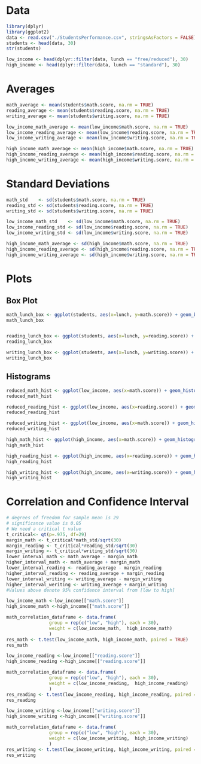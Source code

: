 # Data

```r
library(dplyr)
library(ggplot2)
data <- read.csv("./StudentsPerformance.csv", stringsAsFactors = FALSE)
students <- head(data, 30)
str(students)

low_income <- head(dplyr::filter(data, lunch == "free/reduced"), 30)
high_income <- head(dplyr::filter(data, lunch == "standard"), 30)
```

# Averages

```r
math_average <- mean(students$math.score, na.rm = TRUE)
reading_average <- mean(students$reading.score, na.rm = TRUE)
writing_average <- mean(students$writing.score, na.rm = TRUE)

low_income_math_average <- mean(low_income$math.score, na.rm = TRUE)
low_income_reading_average <- mean(low_income$reading.score, na.rm = TRUE)
low_income_writing_average <- mean(low_income$writing.score, na.rm = TRUE)

high_income_math_average <- mean(high_income$math.score, na.rm = TRUE)
high_income_reading_average <- mean(high_income$reading.score, na.rm = TRUE)
high_income_writing_average <- mean(high_income$writing.score, na.rm = TRUE)

```

# Standard Deviations

```r
math_std    <- sd(students$math.score, na.rm = TRUE)
reading_std <- sd(students$reading.score, na.rm = TRUE)
writing_std <- sd(students$writing.score, na.rm = TRUE)

low_income_math_std    <- sd(low_income$math.score, na.rm = TRUE)
low_income_reading_std <- sd(low_income$reading.score, na.rm = TRUE)
low_income_writing_std <- sd(low_income$writing.score, na.rm = TRUE)

high_income_math_average <- sd(high_income$math.score, na.rm = TRUE)
high_income_reading_average <- sd(high_income$reading.score, na.rm = TRUE)
high_income_writing_average <- sd(high_income$writing.score, na.rm = TRUE)

```

# Plots

## Box Plot

```r

math_lunch_box <- ggplot(students, aes(x=lunch, y=math.score)) + geom_boxplot() 
math_lunch_box


reading_lunch_box <- ggplot(students, aes(x=lunch, y=reading.score)) + geom_boxplot() 
reading_lunch_box

writing_lunch_box <- ggplot(students, aes(x=lunch, y=writing.score)) + geom_boxplot() 
writing_lunch_box

```

## Histograms
```r

reduced_math_hist <- ggplot(low_income, aes(x=math.score)) + geom_histogram()
reduced_math_hist

reduced_reading_hist <- ggplot(low_income, aes(x=reading.score)) + geom_histogram()
reduced_reading_hist

reduced_writing_hist <- ggplot(low_income, aes(x=math.score)) + geom_histogram()
reduced_writing_hist

high_math_hist <- ggplot(high_income, aes(x=math.score)) + geom_histogram()
high_math_hist

high_reading_hist <- ggplot(high_income, aes(x=reading.score)) + geom_histogram()
high_reading_hist

high_writing_hist <- ggplot(high_income, aes(x=writing.score)) + geom_histogram()
high_writing_hist


```

# Correlation and Confidence Interval
```r
# degrees of freedom for sample mean is 29
# significance value is 0.05
# We need a critical t value
t_critical<- qt(p=.975, df=29)
margin_math <- t_critical*math_std/sqrt(30)
margin_reading <- t_critical*reading_std/sqrt(30)
margin_writing <- t_critical*writing_std/sqrt(30)
lower_interval_math <- math_average - margin_math
higher_interval_math <- math_average + margin_math
lower_interval_reading <- reading_average - margin_reading
higher_interval_reading <- reading_average + margin_reading
lower_interval_writing <- writing_average - margin_writing
higher_interval_weriting <- writing_average + margin_writing
#Values above denote 95% confidence interval from [low to high]

low_income_math <-low_income[["math.score"]]
high_income_math <-high_income[["math.score"]]

math_correlation_dataframe <- data.frame( 
                group = rep(c("low", "high"), each = 30),
                weight = c(low_income_math,  high_income_math)
                )
res_math <- t.test(low_income_math, high_income_math, paired = TRUE)
res_math

low_income_reading <-low_income[["reading.score"]]
high_income_reading <-high_income[["reading.score"]]

math_correlation_dataframe <- data.frame( 
                group = rep(c("low", "high"), each = 30),
                weight = c(low_income_reading,  high_income_reading)
                )
res_reading <- t.test(low_income_reading, high_income_reading, paired = TRUE)
res_reading

low_income_writing <-low_income[["writing.score"]]
high_income_writing <-high_income[["writing.score"]]

math_correlation_dataframe <- data.frame( 
                group = rep(c("low", "high"), each = 30),
                weight = c(low_income_writing,  high_income_writing)
                )
res_writing <- t.test(low_income_writing, high_income_writing, paired = TRUE)
res_writing
```


